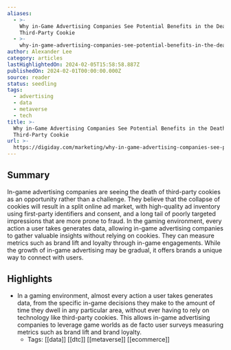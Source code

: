 ```yaml
---
aliases:
  - >-
    Why in-Game Advertising Companies See Potential Benefits in the Death of the
    Third-Party Cookie
  - >-
    why-in-game-advertising-companies-see-potential-benefits-in-the-death-of-the-third-party-cookie
author: Alexander Lee
category: articles
lastHighlightedOn: 2024-02-05T15:58:58.887Z
publishedOn: 2024-02-01T00:00:00.000Z
source: reader
status: seedling
tags:
  - advertising
  - data
  - metaverse
  - tech
title: >-
  Why in-Game Advertising Companies See Potential Benefits in the Death of the
  Third-Party Cookie
url: >-
  https://digiday.com/marketing/why-in-game-advertising-companies-see-potential-benefits-in-the-death-of-the-third-party-cookie/?utm_source=Sailthru&utm_medium=email&utm_campaign=Newsletter%20Weekly%20Roundup:%20Marketing%20Dive:%20Daily%20Dive%2002-03-2024&utm_term=Marketing%20Dive%20Weekender
---
```

## Summary

In-game advertising companies are seeing the death of third-party cookies as an opportunity rather than a challenge. They believe that the collapse of cookies will result in a split online ad market, with high-quality ad inventory using first-party identifiers and consent, and a long tail of poorly targeted impressions that are more prone to fraud. In the gaming environment, every action a user takes generates data, allowing in-game advertising companies to gather valuable insights without relying on cookies. They can measure metrics such as brand lift and loyalty through in-game engagements. While the growth of in-game advertising may be gradual, it offers brands a unique way to connect with users.

## Highlights

- In a gaming environment, almost every action a user takes generates data, from the specific in-game decisions they make to the amount of time they dwell in any particular area, without ever having to rely on technology like third-party cookies. This allows in-game advertising companies to leverage game worlds as de facto user surveys measuring metrics such as brand lift and brand loyalty.
    - Tags: [[data]] [[dtc]] [[metaverse]] [[ecommerce]]
